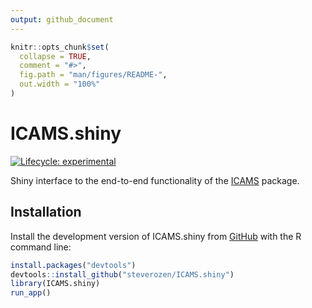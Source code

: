 ```yaml
---
output: github_document
---
```


<!-- README.md is generated from README.Rmd. Please edit that file -->

```r
knitr::opts_chunk$set(
  collapse = TRUE,
  comment = "#>",
  fig.path = "man/figures/README-",
  out.width = "100%"
)
```
# ICAMS.shiny

<!-- badges: start -->

[![Lifecycle: experimental](https://img.shields.io/badge/lifecycle-experimental-orange.svg)](https://www.tidyverse.org/lifecycle/#experimental)
<!-- badges: end -->

Shiny interface to the end-to-end functionality of the [ICAMS](https://github.com/steverozen/ICAMS) package.

## Installation

Install the development version of ICAMS.shiny from [GitHub](https://github.com/) with the R command line:

``` r
install.packages("devtools")
devtools::install_github("steverozen/ICAMS.shiny")
library(ICAMS.shiny)
run_app()
```

